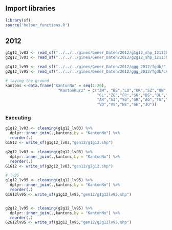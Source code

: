 
## Import libraries
```r
library(sf)
source('helper_functions.R')
```


## 2012
```r
g1g12_lv03 <- read_sf("../../../gines/Gener_Daten/2012/g1g12_shp_121130/G1G12.shp")
g2g12_lv03 <- read_sf("../../../gines/Gener_Daten/2012/g2g12_shp_121130/G2G12.shp")

g1g12_lv95 <- read_sf("../../../gines/Gener_Daten/2012/ggg_2012/fgdb/", layer = "g1g12")
g2g12_lv95 <- read_sf("../../../gines/Gener_Daten/2012/ggg_2012/fgdb/LV95/ggg12.gdb", layer = "g2g12")
```

```r
# laying the ground
kantons <-data.frame("KantonNo" = seq(1:26),
                       "KantonKurz" = c("ZH", "BE","LU","UR","SZ","OW","NW",
                                        "GL","ZG","FR","SO","BS","BL","SH",
                                        "AR","AI","SG","GR","AG","TG","TI",
                                        "VD","VS","NE","GE","JU"))
```

### Executing
```r
g1g12_lv03 <- cleaning(g1g12_lv03) %>%
  dplyr::inner_join(.,kantons,by = "KantonNo") %>%
  reorder(.)
G1G12 <- write_sf(g1g12_lv03,"gen12/g1g12.shp")

g2g12_lv03 <- cleaning(g2g12_lv03) %>%
  dplyr::inner_join(.,kantons,by = "KantonNo") %>%
  reorder(.)
G1G12 <- write_sf(g2g12_lv03,"gen12/g2g12.shp")

# lv95
g1g12_lv95 <- cleaning(g1g12_lv95) %>%
  dplyr::inner_join(.,kantons,by = "KantonNo") %>%
  reorder(.)
G1G12lv95 <- write_sf(g1g12_lv95,"gen12/g1g12lv95.shp")


g2g12_lv95 <- cleaning(g2g12_lv95) %>%
  dplyr::inner_join(.,kantons,by = "KantonNo") %>%
  reorder(.)
G2G12lv95 <- write_sf(g2g12_lv95,"gen12/g2g12lv95.shp")
```

